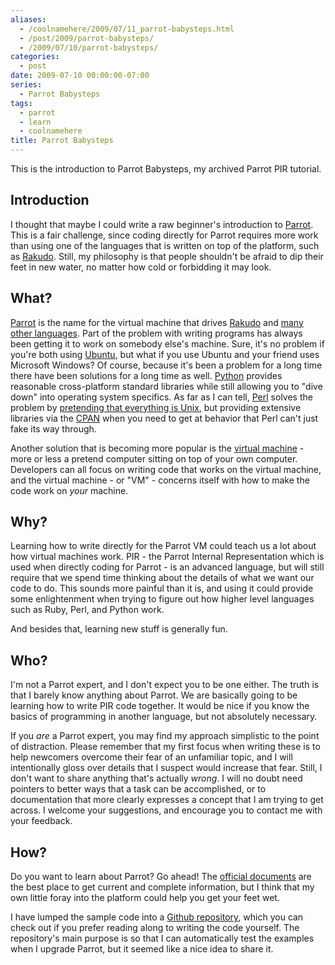 ```yaml
---
aliases:
  - /coolnamehere/2009/07/11_parrot-babysteps.html
  - /post/2009/parrot-babysteps/
  - /2009/07/10/parrot-babysteps/
categories:
  - post
date: 2009-07-10 00:00:00-07:00
series:
  - Parrot Babysteps
tags:
  - parrot
  - learn
  - coolnamehere
title: Parrot Babysteps
---
```


This is the introduction to Parrot Babysteps, my archived Parrot PIR tutorial.

## Introduction

I thought that maybe I could write a raw beginner's introduction to [Parrot](http://parrot.org).
This is a fair challenge, since coding directly for Parrot requires more work than using one
of the languages that is written on top of the platform, such as [Rakudo](http://rakudo.org).
Still, my philosophy is that people shouldn't be afraid to dip their feet in new water, no matter how
cold or forbidding it may look.

## What?

[Perl]: /tags/perl/
[Python]: /tags/python/

[Parrot](http://parrot.org) is the name for the virtual machine that drives [Rakudo](http://rakudo.org)
and [many other languages](http://www.parrot.org/languages). Part of the problem with writing
programs has always been getting it to work on somebody else's machine. Sure, it's no problem if
you're both using [Ubuntu](http://ubuntu.com), but what if you use Ubuntu and your friend uses
Microsoft Windows? Of course, because it's been a problem for a long time there have been solutions
for a long time as well. [Python][] provides reasonable cross-platform
standard libraries while still allowing you to "dive down" into operating system specifics. 
As far as I can tell, [Perl][] solves the problem by [pretending that everything
is Unix](http://perldoc.perl.org/perlfork.html), but providing extensive libraries via 
the [CPAN](http://cpan.org) when you need to get at behavior that Perl can't just fake 
its way through.

Another solution that is becoming more popular is the [virtual 
machine](http://en.wikipedia.org/wiki/Virtual_machine) - more or less a pretend computer sitting
on top of your own computer. Developers can all focus on writing code that works on the
virtual machine, and the virtual machine - or "VM" - concerns itself with how to make the code
work on *your* machine.

## Why?

Learning how to write directly for the Parrot VM could teach us a lot about how virtual machines
work. PIR - the Parrot Internal Representation which is used when directly coding for Parrot -
is an advanced language, but will still require that we spend time thinking about the details
of what we want our code to do. This sounds more painful than it is, and using it could provide
some enlightenment when trying to figure out how higher level languages such as Ruby, Perl, and
Python work.

And besides that, learning new stuff is generally fun.

## Who?

I'm not a Parrot expert, and I don't expect you to be one either. The truth is that I barely know
anything about Parrot. We are basically going to be learning how to write PIR code
together. It would be nice if you know the basics of programming in another language, but not
absolutely necessary.

If you *are* a Parrot expert, you may find my approach simplistic to the point of distraction.
Please remember that my first focus when writing these is to help newcomers overcome their
fear of an unfamiliar topic, and I will intentionally gloss over details that I suspect would
increase that fear. Still, I don't want to share anything that's actually *wrong*.
I will no doubt need pointers to better ways that a task can be accomplished, or to
documentation that more clearly expresses a concept that I am trying to get across. I welcome
your suggestions, and encourage you to contact me with your feedback.

## How?

Do you want to learn about Parrot? Go ahead! The [official 
documents](http://docs.parrot.org/parrot/latest/html/index.html) are the best place to get 
current and complete information, but I think that my own little foray into the platform 
could help you get your feet wet.

[Github repository]: http://github.com/brianwisti/parrot-babysteps

I have lumped the sample code into a [Github repository][], which you can check
out if you prefer reading along to writing the code yourself. The repository's
main purpose is so that I can automatically test the examples when I upgrade
Parrot, but it seemed like a nice idea to share it.
